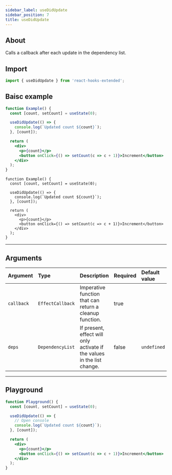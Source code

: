 ```yaml
---
sidebar_label: useDidUpdate
sidebar_position: 7
title: useDidUpdate
---
```



## About

Calls a callback after each update in the dependency list.

## Import

```javascript
import { useDidUpdate } from 'react-hooks-extended';
```

## Baisc example

<Tabs groupId="lng">
  <TabItem value="javascript" label="JavaScript">

```jsx
function Example() {
  const [count, setCount] = useState(0);

  useDidUpdate(() => {
    console.log(`Updated count ${count}`);
  }, [count]);

  return (
    <div>
      <p>{count}</p>
      <button onClick={() => setCount(c => c + 1)}>Increment</button>
    </div>
  );
}
```

  </TabItem>
  <TabItem value="typescript" label="TypeScript">

```tsx
function Example() {
  const [count, setCount] = useState(0);

  useDidUpdate(() => {
    console.log(`Updated count ${count}`);
  }, [count]);

  return (
    <div>
      <p>{count}</p>
      <button onClick={() => setCount(c => c + 1)}>Increment</button>
    </div>
  );
}
```

  </TabItem>

</Tabs>

---

## Arguments

| Argument   | Type             | Description                                                             | Required | Default value |
| :--------- | :--------------- | :---------------------------------------------------------------------- | :------- | :------------ |
| `callback` | `EffectCallback` | Imperative function that can return a cleanup function.                 | true     |               |
| `deps`     | `DependencyList` | If present, effect will only activate if the values in the list change. | false    | `undefined`   |

---

## Playground

```jsx live
function Playground() {
  const [count, setCount] = useState(0);

  useDidUpdate(() => {
    // Open console
    console.log(`Updated count ${count}`);
  }, [count]);

  return (
    <div>
      <p>{count}</p>
      <button onClick={() => setCount(c => c + 1)}>Increment</button>
    </div>
  );
}
```
